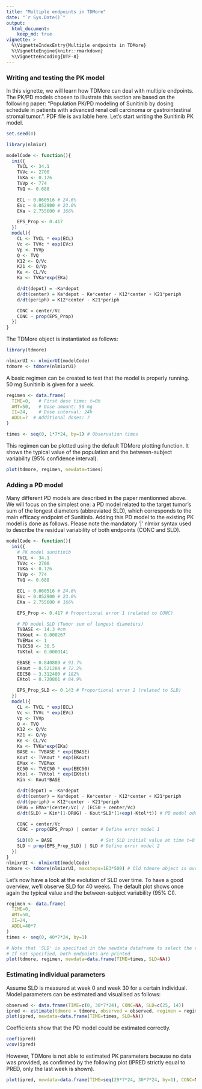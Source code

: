 ```yaml
---
title: "Multiple endpoints in TDMore"
date: "`r Sys.Date()`"
output:
  html_document:
    keep_md: true
vignette: >
  %\VignetteIndexEntry{Multiple endpoints in TDMore}
  %\VignetteEngine{knitr::rmarkdown}
  %\VignetteEncoding{UTF-8}
---
```

### Writing and testing the PK model {-}

In this vignette, we will learn how TDMore can deal with multiple endpoints. The PK/PD models chosen to illustrate this section are based on the following paper: "Population PK/PD modeling of Sunitinib by dosing schedule in patients with advanced renal cell carcinoma or gastrointestinal stromal tumor.". PDF file is available here. Let's start writing the Sunitinib PK model.  
  
```r
set.seed(0) 
```

```r
library(nlmixr)

modelCode <- function(){
  ini({
    TVCL <- 34.1
    TVVc <- 2700
    TVKa <- 0.126
    TVVp <- 774
    TVQ <- 0.688

    ECL ~ 0.060516 # 24.6%
    EVc ~ 0.052900 # 23.0%
    EKa ~ 2.755600 # 166%

    EPS_Prop <- 0.417
  })
  model({
    CL <- TVCL * exp(ECL)
    Vc <- TVVc * exp(EVc)
    Vp <- TVVp
    Q <- TVQ
    K12 <- Q/Vc
    K21 <- Q/Vp
    Ke <- CL/Vc
    Ka <- TVKa*exp(EKa)

    d/dt(depot) = -Ka*depot
    d/dt(center) = Ka*depot - Ke*center - K12*center + K21*periph
    d/dt(periph) = K12*center - K21*periph

    CONC = center/Vc
    CONC ~ prop(EPS_Prop)
  })
}

```

The TDMore object is instantiated as follows:

```r
library(tdmore)

nlmixrUI <- nlmixrUI(modelCode)
tdmore <- tdmore(nlmixrUI)
```

A basic regimen can be created to test that the model is properly running. 50 mg Sunitinib is given for a week.

```r
regimen <- data.frame(
  TIME=0,   # First dose time: t=0h
  AMT=50,   # Dose amount: 50 mg
  II=24,    # Dose interval: 24h
  ADDL=7  # Additional doses: 7
)

times <- seq(0, 1*7*24, by=1) # Observation times
```

This regimen can be plotted using the default TDMore plotting function. It shows the typical value of the population and the between-subject variability (95% confidence interval).

```r
plot(tdmore, regimen, newdata=times)
```

### Adding a PD model {-}

Many different PD models are described in the paper mentionned above. We will focus on the simplest one: a PD model related to the target tumor's sum of the longest diameters (abbreviated SLD), which corresponds to the main efficacy endpoint of Sunitinib. Adding this PD model to the existing PK model is done as follows. Please note the mandatory '|' nlmixr syntax used to describe the residual variability of both endpoints (CONC and SLD).

```r
modelCode <- function(){
  ini({
    # PK model sunitinib
    TVCL <- 34.1
    TVVc <- 2700
    TVKa <- 0.126
    TVVp <- 774
    TVQ <- 0.688

    ECL ~ 0.060516 # 24.6%
    EVc ~ 0.052900 # 23.0%
    EKa ~ 2.755600 # 166%

    EPS_Prop <- 0.417 # Proportional error 1 (related to CONC)

    # PD model SLD (Tumor sum of longest diameters)
    TVBASE <- 14.3 #cm
    TVKout <- 0.000267
    TVEMax <- 1
    TVEC50 <- 30.5
    TVKtol <- 0.0000141

    EBASE ~ 0.840889 # 91.7%
    EKout ~ 0.521284 # 72.2%
    EEC50 ~ 3.312400 # 182%
    EKtol ~ 0.720801 # 84.9%

    EPS_Prop_SLD <- 0.143 # Proportional error 2 (related to SLD)
  })
  model({
    CL <- TVCL * exp(ECL)
    Vc <- TVVc * exp(EVc)
    Vp <- TVVp
    Q <- TVQ
    K12 <- Q/Vc
    K21 <- Q/Vp
    Ke <- CL/Vc
    Ka <- TVKa*exp(EKa)
    BASE <- TVBASE * exp(EBASE)
    Kout <- TVKout * exp(EKout)
    EMax <- TVEMax
    EC50 <- TVEC50 * exp(EEC50)
    Ktol <- TVKtol * exp(EKtol)
    Kin <- Kout*BASE

    d/dt(depot) = -Ka*depot
    d/dt(center) = Ka*depot - Ke*center - K12*center + K21*periph
    d/dt(periph) = K12*center - K21*periph
    DRUG = EMax*(center/Vc) / (EC50 + center/Vc)
    d/dt(SLD) = Kin*(1-DRUG) - Kout*SLD*(1+exp(-Ktol*t)) # PD model ode

    CONC = center/Vc
    CONC ~ prop(EPS_Prop) | center # Define error model 1

    SLD(0) = BASE                  # Set SLD initial value at time t=0
    SLD ~ prop(EPS_Prop_SLD) | SLD # Define error model 2
  })
}
nlmixrUI <- nlmixrUI(modelCode)
tdmore <- tdmore(nlmixrUI, maxsteps=1E3*500) # Old tdmore object is overridden
```

Let's now have a look at the evolution of SLD over time. To have a good overview, we'll observe SLD for 40 weeks. The default plot shows once again the typical value and the between-subject variability (95% CI).

```r
regimen <- data.frame(
  TIME=0,
  AMT=50,
  II=24,
  ADDL=40*7
)
times <- seq(0, 40*7*24, by=1)

# Note that 'SLD' is specified in the newdata dataframe to select the right endpoint
# If not specified, both endpoints are printed
plot(tdmore, regimen, newdata=data.frame(TIME=times, SLD=NA))
```

### Estimating individual parameters {-}

Assume SLD is measured at week 0 and week 30 for a certain individual. Model parameters can be estimated and visualised as follows:
```r
observed <- data.frame(TIME=c(0, 30*7*24), CONC=NA, SLD=c(25, 14))
ipred <- estimate(tdmore = tdmore, observed = observed, regimen = regimen)
plot(ipred, newdata=data.frame(TIME=times, SLD=NA))
```

Coefficients show that the PD model could be estimated correctly. 
```r
coef(ipred)
vcov(ipred)
```

However, TDMore is not able to estimated PK parameters because no data was provided, as confirmed by the following plot (IPRED strictly equal to PRED, only the last week is shown).

```r
plot(ipred, newdata=data.frame(TIME=seq(29*7*24, 30*7*24, by=1), CONC=NA), se.fit=F)
```
